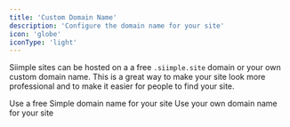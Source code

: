 ```yaml
---
title: 'Custom Domain Name'
description: 'Configure the domain name for your site'
icon: 'globe'
iconType: 'light'
---
```


Siimple sites can be hosted on a a free `.siimple.site` domain or your own custom domain name. This is a great way to make your site look more professional and to make it easier for people to find your site.

<CardGroup cols={2}>
  <Card
    title="Setting up a Free Domain Name"
    href="/site-settings/domains/free-domain"
  >
    Use a free Simple domain name for your site
  </Card>
  <Card
    title="Setting up a Custom Domain Name"
    href="/site-settings/domains/custom-domain"
  >
    Use your own domain name for your site
  </Card>
</CardGroup>
